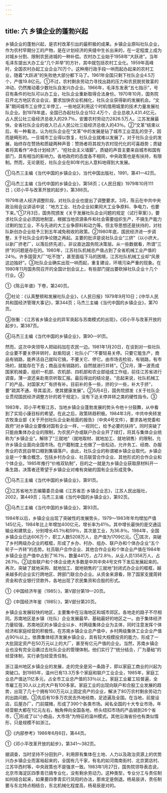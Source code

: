 ```yaml
---
---
---
```

title: 六 乡镇企业的蓬勃兴起
---



乡镇企业的蓬勃兴起，是农村改革引出的最积极的成果。乡镇企业原叫社队企业，作为农村早期分工的产物，是在计划经济的夹缝中生长出来的，在一定程度上成为对城乡分割、限制农民进城的一种补偿。农村办工业始于1958年“大跃进”。当年毛泽东提出大办工业“几个并举”的方针，其中就包括农村工业化。1959年高峰时，全国农村办起工业企业70万个。这种用行政手段一哄而起办起来的农村工业，随着“大跃进”的失败绝大部分都下马了。1961年全国只剩下社队企业4.5万个，产值19.8亿元。①不过，农村剩余劳动力寻找出路的压力和农民脱贫致富的冲动，仍然推动着少数社队自发兴办企业。1966年，毛泽东发表“五七指示”，号召有条件的社队可以办工业，社队企业重新取得合法身份。1970年10月，国务院召开北方地区农业会议，要求加快农业机械化，社队企业获得新的发展机会。“文革”期间城市工业停工半停工，一些地区利用这个时机借用城里的技术力量发展社队企业。到1978年底，全国已办起社队企业152.4万个，企业总收入431.4亿元，占人民公社三级经济总收入的29.7％，安置农村劳动力2826.5万人。江苏发展最快，全省社队企业的收入已占人民公社三级经济总收入的43％。②“文革”结束以后，有一种看法，认为社队企业在“文革”中的发展是钻了城市工业混乱的空子，因而是畸形的。一旦城市工业得以恢复，社队企业就难以发展了。对于社队企业的发展，始终存在赞扬和质疑两种声音：赞扬者将其视为农村现代化的可喜趋势；质疑者将其看作“冲击计划经济”，“挖社会主义墙脚”。质疑的声音主要来自城市和国有部门，具有相当的影响力。各地政府的态度各不相同，中央政策也是有扶持，有限制。然而，无论褒贬，社队企业在80年代出人意料地得到大发展。

①马杰三主编《当代中国的乡镇企业》，当代中国出版社，1991，第41—42页。

②马杰三主编《当代中国的乡镇企业》，第58页；《人民日报》1979年10月111日；《邓小平与改革开放的起步》，第388页。

1979年进人经济调整阶段，对社队企业也提出了调整要求。3月，陈云在中共中央政治局会议讲话中说：“地方工业、社办企业如果同大工业争原料、争电力，也要下来。”①7月3日，国务院颁发《关于发展社队企业问题的规定（试行草案）》，要求社队企业必须因地制宜，根据当地资源条件和社会需要组织生产，不搞生产能力过剩的加工业，不与先进的大工业争原料和动力等。但主导思想还是扶持的，对社队新创办企业给予三到五年减免税收的政策。②1980年底，国民经济进一步调整，关于社队企业的争论随之再起。主要的批评是说社队企业“三挤”（以小挤大，以新厂挤老厂，以落后挤先进）。非议直达国务院决策层。从一些数据看，所谓“三挤”的问题是存在的。1980年，江苏社队机械总产值占到了全省机械工业产值的24％。许多国营大厂“吃不饱”，甚至面临下马的困境，江苏社队机械工业却“风景这边独好”。③社队企业确实出现一哄而起，重复建设，环境污染严重的现象。在1980年11月国务院召开的全国计划会议上，有些部门提出要砍掉社队企业十几个行业。④

①《陈云年谱》下卷，第240页。

②社论：《认真整顿和发展社队企业》，《人民日报》1979年9月10日；《中华人民共和国经济管理大事记》，第344页；马杰三主编《当代中国的乡镇企业》，第70页。

③张衡：《江苏省乡镇企业的异军突起与苏南模式的出现》，《邓小平与改革开放的起步》，第387页。

④马杰三主编《当代中国的乡镇企业》，第90—91页。

然而，这次中央领导人把砝码加在农民一边。1981年1月20日，在谈到对一些社队企业要不要关停并转时，赵紫阳说：社队小厂“不要轻易关停。只要它能生产，商品有销路，能养活自己就叫它搞，不要关它、停它。由市场去检验，有销路，有市场的，就能存在下去；商品没有销路的，自然就进行并转”。①2月，薄一波责成国家机械委，组织一机部、农机部、四机部和农业部组成工作组，前往江苏省进行调查。薄一波还亲赴南京听取汇报。最后得出的结论是，“总起来说，社队机械工厂的产品，对国家大厂有挤有补。目前补的多一些，挤的少一些，补大于挤”，要“疏其不通，导其滥流，使其健康发展”。②5月4日，国务院颁发《关于社队企业贯彻国民经济调整方针的若干规定》，没有下达关停并转之类的硬性指令。③

1983年，邓小平考察江苏，当地乡镇企业蓬勃发展的势头令他十分鼓舞，从中看到了实现小康目标的希望。在此之后，政策转趋积极。1984年3月，中共中央转发农牧渔业部《关于开创社队企业新局面的报告》（中央4号文件），要求各地党委和政府“对乡镇企业要像对国有企业一样，一视同仁，给予必要的扶持”。同时突破了只能由集体办企业的限制，为农民户办或联户办企业开了绿灯，将其与集体企业统称为“乡镇企业”。解除了“三就地”（就地取材、就地加工、就地销售）的限制，允许乡镇企业面向全国市场。在户籍制度上也做了一些松动，允许务工、经商、办服务业的农民自带口粮到集镇落户。由此，社队企业的称谓被乡镇企业取代。乡镇企业是一个集合概念，包括乡村办企业、社员联营合作企业、其他形式的合作企业和个体企业。1985年推行“价格双轨制”，目的之一就是为乡镇企业获取原材料开一条生路，决策者还寄望于乡镇企业对难有突破的国有企业形成竞争。

①马杰三主编《当代中国的乡镇企业》，第91页。

②江苏省地方志编纂委员会编《江苏省志·乡镇企业志》，江苏人民出版社，2002，第449页；马杰三主编《当代中国的乡镇企业》，第92页。

③马杰三主编《当代中国的乡镇企业》，第93页。

1984年以后，乡镇企业出现了突破性的发展势头，1979～1983年年均增加产值145亿元，1984年比上年增加400亿元，增长率为41％。其中增长最快的是交通运输业和建筑业，分别增长45.1％和59％，其次是工业，为36.8％。1984年，全国乡镇企业已达606万个，职工人数5208万人，总产值为1709亿元。①其次，突破了乡村两级办企业的框框，形成了乡办、村办、组办、联户办和个体办企业“五个轮子一齐转”的态势。社员联户合作企业、其他合作企业和个体企业产值在1984年乡镇企业总产值中占到了16.1％，数量441万，占72.8％，从业人员1358万人，占26.1％。②这些联户和个体企业绝大多数是中共中央4号文件下发后发展起来的。再次，突破了就地采购、就地加工、就地销售的“三就地”封闭式办企业的框框，越来越多的企业实行跨地区、跨部门联合办企业。从资金来源看，除了国家支援周转资金和农业银行贷款外，各地出现了农民集资和合股的形式。

①《中国经济年鉴（1985）》，第V部分第19—20页。

②《中国经济年鉴（1985）》，第V部分第20页。

乡镇企业发展较快的地区，主要集中在沿海地区和城市郊区。各地走的路子不尽相同。苏南地区是乡镇（社队）企业发展最早、基础最好的地区之一。由于集体经济力量较强，苏南地区的乡镇企业以乡、村两级集体企业为主体，同时注意发挥个体经济和家庭经营的积极性。在苏南乡镇企业总产值中，乡村两级集体工业企业产值占90％以上。依靠集体经济发展乡镇企业，具有较大规模投资的能力，形成了一大批固定资产在50万元以上的大厂，甚至有亿元产值的企业。当然，苏南乡镇企业也没有完全沿袭过去社队企业的管理体制。他们实行了“统分结合，厂为基础”的经营体制，实行承包经营责任制。

浙江温州地区乡镇企业的发展，走的完全是另一条路子，即以家庭工商业的兴起为突破口。到1985年，温州已有13.3万多个家庭和联户工业企业，1985年，家庭工业总产值达11亿多元，占全市工业总产值的33％以上。家庭工业雇工较普遍，全市雇工在30人以上的大户有100多家。家庭工业的出现向联户和合股工业发展的趋势，出现了几十个拥有100万元以上固定资产的企业，解决了80万农村剩余劳动力的出路问题。③先后有10多万农民去外地经商，足迹遍及全国。在当地，前屋设店，后屋办厂，门前摆摊，形成了390个各类市场。闻名全国的十大专业市场，年经营额大都在1亿元左右，触角伸向全国各地，桥头纽扣市场的产品销到26个省市，①形成了以“小商品，大市场”为特征的温州模式。其他沿海省份也有类似情形，只是规模不如浙江。

③《内部参考》1986年6月6日，第44页。

①《邓小平改革开放的起步》，第341～382页。

据调查，当时坚持不分田到户，利用原有集体在土地、人力以及政治资源上的优势兴办乡镇企业而富裕起来的，全国有几千家，有名的如河南南街村、北京窦店村、江苏华西村等，中央政策也不是强求一致。1983年1月27日，国务院领导表态说，北京市海淀区四季青已搞专业化，没有剩余劳动力。这种类型，专业分工与责任制如何结合起来，如果要四季青实行凤阳的办法，那肯定是倒退。杨易辰讲，责任制要与东北特点相结合，东北机械化程度高，杨易辰是对的。